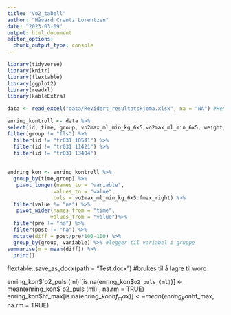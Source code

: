 ```yaml
---
title: "Vo2_tabell"
author: "Håvard Crantz Lorentzen"
date: "2023-03-09"
output: html_document
editor_options: 
  chunk_output_type: console
---
```


```r
library(tidyverse)
library(knitr)
library(flextable)
library(ggplot2)
library(readxl)
library(kableExtra)

data <- read_excel("data/Revidert_resultatskjema.xlsx", na = "NA") #Henter data

enring_kontroll <- data %>%
select(id, time, group, vo2max_ml_min_kg_6x5,vo2max_ml_min_6x5, weight, o2_puls_ml, hf_max, rer_max_30sek, bfmax_30sek, Ve_L_min_max_30sek,time_to_exhaustion, borg_end,lac, time_to_exhaustion,`arbec_%_maksHF`,`arbec_%_o2max`,arbec_mean_o2,arbec_vo2_ml_min, arbec_RER, arbec_HF, arbec_ve_l_min, arbec_vco2_ml_min, lean_mass, fat_mass, one_rm_newton, one_rm_watt,pmax_left, pmax_right, fmax_left, fmax_right) %>%
filter(group != "fls") %>%
  filter(id != "tr031 10541") %>%
  filter(id != "tr031 11421") %>%
  filter(id != "tr031 13404") 
 
  
endring_kon <- enring_kontroll %>%
  group_by(time,group) %>%
   pivot_longer(names_to = "variable", 
               values_to = "value", 
               cols = vo2max_ml_min_kg_6x5:fmax_right) %>%
  filter(value != "na") %>%
   pivot_wider(names_from = "time",
              values_from = "value")%>%
  filter(pre != "na") %>%
  filter(post != "na") %>%
  mutate(diff = post/pre*100-100) %>%
  group_by(group, variable) %>% #legger til variabel i gruppe
summarise(m = mean(diff)) %>%
  print()
```

flextable::save_as_docx(path = "Test.docx") #brukes til å lagre til word

 enring_kon$`o2_puls (ml)`[is.na(enring_kon$`o2_puls (ml)`)] <- mean(enring_kon$`o2_puls (ml)`, na.rm = TRUE)
  enring_kon$hf_max[is.na(enring_kon$hf_max)] <- mean(enring_kon$hf_max, na.rm = TRUE)
